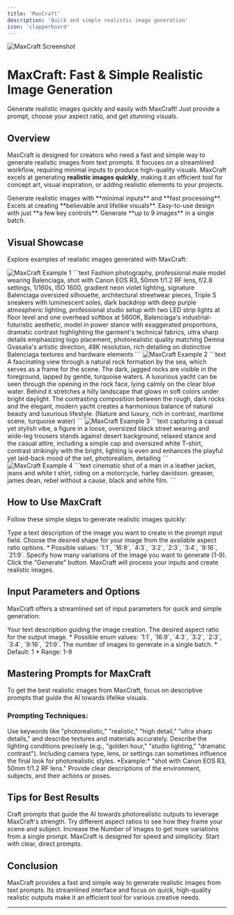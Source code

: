 ```yaml
---
title: 'MaxCraft'
description: 'Quick and simple realistic image generation'
icon: 'clapperboard'
---
```


<Frame>
  <img src="https://pixiomedia.nyc3.digitaloceanspaces.com/docs/Screenshot%202025-05-14%20165740.png" alt="MaxCraft Screenshot" />
</Frame>

# MaxCraft: Fast & Simple Realistic Image Generation

<Tip>
  Generate realistic images quickly and easily with MaxCraft! Just provide a prompt, choose your aspect ratio, and get stunning visuals.
</Tip>

## Overview

MaxCraft is designed for creators who need a fast and simple way to generate realistic images from text prompts. It focuses on a streamlined workflow, requiring minimal inputs to produce high-quality visuals. MaxCraft excels at generating **realistic images quickly**, making it an efficient tool for concept art, visual inspiration, or adding realistic elements to your projects.

<CardGroup cols={2}>
  <Card title="Quick Generation" icon="bolt">
    Generate realistic images with **minimal inputs** and **fast processing**.
  </Card>
  <Card title="Realistic Outputs" icon="camera">
    Excels at creating **believable and lifelike visuals**.
  </Card>
  <Card title="Simple Interface" icon="sliders">
    Easy-to-use design with just **a few key controls**.
  </Card>
  <Card title="Multiple Images" icon="clone">
    Generate **up to 9 images** in a single batch.
  </Card>
</CardGroup>

## Visual Showcase

Explore examples of realistic images generated with MaxCraft:

<CardGroup cols={2}>
  <Card title="Fashion Photography">
    <img src="https://pixiomedia.nyc3.digitaloceanspaces.com/docs/image%20(21).jpg" alt="MaxCraft Example 1" />
    ```text
    Fashion photography, professional male model wearing Balenciaga, shot with Canon EOS R3, 50mm f/1.2 RF lens, f/2.8 settings, 1/160s, ISO 1600, gradient neon violet lighting, signature Balenciaga oversized silhouette, architectural streetwear pieces, Triple S sneakers with luminescent soles, dark backdrop with deep purple atmospheric lighting, professional studio setup with two LED strip lights at floor level and one overhead softbox at 5600K, Balenciaga's industrial-futuristic aesthetic, model in power stance with exaggerated proportions, dramatic contrast highlighting the garment's technical fabrics, ultra sharp details emphasizing logo placement, photorealistic quality matching Demna Gvasalia's artistic direction, 48K resolution, rich detailing on distinctive Balenciaga textures and hardware elements
    ```
  </Card>
  <Card title="View Through Rock Formation">
    <img src="https://pixiomedia.nyc3.digitaloceanspaces.com/docs/image%20(22).jpg" alt="MaxCraft Example 2" />
    ```text
    A fascinating view through a natural rock formation by the sea, which serves as a frame for the scene. The dark, jagged rocks are visible in the foreground, lapped by gentle, turquoise waters. A luxurious yacht can be seen through the opening in the rock face, lying calmly on the clear blue water. Behind it stretches a hilly landscape that glows in soft colors under bright daylight. The contrasting composition between the rough, dark rocks and the elegant, modern yacht creates a harmonious balance of natural beauty and luxurious lifestyle. (Nature and luxury, rich in contrast, maritime scene, turquoise water)
    ```
  </Card>
  <Card title="Streetwear in Desert">
    <img src="https://pixiomedia.nyc3.digitaloceanspaces.com/docs/image%20(23).jpg" alt="MaxCraft Example 3" />
    ```text
    capturing a casual yet stylish vibe, a figure in a loose, oversized black street wearing and wide-leg trousers stands against desert background, relaxed stance and the casual attire, including a simple cap and oversized white T-shirt, contrast strikingly with the bright, lighting is even and enhances the playful yet laid-back mood of the set, photorealism, detailing
    ```
  </Card>
  <Card title="Motorcycle Rider">
    <img src="https://pixiomedia.nyc3.digitaloceanspaces.com/docs/image%20(24).jpg" alt="MaxCraft Example 4" />
    ```text
    cinematic shot of a man in a leather jacket, jeans and white t shirt, riding on a motorcycle, harley davidson. greaser, james dean, rebel without a cause, black and white film.
    ```
  </Card>
</CardGroup>

## How to Use MaxCraft

Follow these simple steps to generate realistic images quickly:

<Steps>
  <Step title="Enter Your Prompt" icon="keyboard">
    Type a text description of the image you want to create in the prompt input field.
  </Step>

  <Step title="Select Aspect Ratio" icon="crop">
    Choose the desired shape for your image from the available aspect ratio options.
    *   Possible values: `1:1`, `16:9`, `4:3`, `3:2`, `2:3`, `3:4`, `9:16`, `21:9`.
  </Step>

  <Step title="Select Number of Images" icon="clone">
    Specify how many variations of the image you want to generate (1-9).
  </Step>

  <Step title="Generate Image" icon="play">
    Click the "Generate" button. MaxCraft will process your inputs and create realistic images.
  </Step>
</Steps>

## Input Parameters and Options

MaxCraft offers a streamlined set of input parameters for quick and simple generation:

<ResponseField name="prompt" type="string" required>
  Your text description guiding the image creation.
</ResponseField>

<ResponseField name="aspect_ratio" type="Enum" required>
  The desired aspect ratio for the output image.
  *   Possible enum values: `1:1`, `16:9`, `4:3`, `3:2`, `2:3`, `3:4`, `9:16`, `21:9`.
</ResponseField>

<ResponseField name="num_images" type="integer">
  The number of images to generate in a single batch.
  *   Default: 1
  *   Range: 1-9
</ResponseField>


## Mastering Prompts for MaxCraft

To get the best realistic images from MaxCraft, focus on descriptive prompts that guide the AI towards lifelike visuals.

### Prompting Techniques:

<AccordionGroup>
  <Accordion title="Emphasize Realism" icon="camera">
    Use keywords like "photorealistic," "realistic," "high detail," "ultra sharp details," and describe textures and materials accurately.
  </Accordion>
  
  <Accordion title="Detail Lighting" icon="sun">
    Describe the lighting conditions precisely (e.g., "golden hour," "studio lighting," "dramatic contrast").
  </Accordion>
  
  <Accordion title="Specify Camera Details (Optional)" icon="camera">
    Including camera type, lens, or settings can sometimes influence the final look for photorealistic styles.
    *Example:* "shot with Canon EOS R3, 50mm f/1.2 RF lens."
  </Accordion>
  
  <Accordion title="Describe Scene and Subject Clearly" icon="keyboard">
    Provide clear descriptions of the environment, subjects, and their actions or poses.
  </Accordion>
</AccordionGroup>

## Tips for Best Results

<CardGroup cols={2}>
  <Card title="Focus on Realism in Prompts" icon="camera">
    Craft prompts that guide the AI towards photorealistic outputs to leverage MaxCraft's strength.
  </Card>
  <Card title="Experiment with Aspect Ratios" icon="crop">
    Try different aspect ratios to see how they frame your scene and subject.
  </Card>
  <Card title="Generate Multiple Images" icon="clone">
    Increase the Number of Images to get more variations from a single prompt.
  </Card>
  <Card title="Keep it Simple" icon="check">
    MaxCraft is designed for speed and simplicity. Start with clear, direct prompts.
  </Card>
</CardGroup>

## Conclusion

MaxCraft provides a fast and simple way to generate realistic images from text prompts. Its streamlined interface and focus on quick, high-quality realistic outputs make it an efficient tool for various creative needs.

---